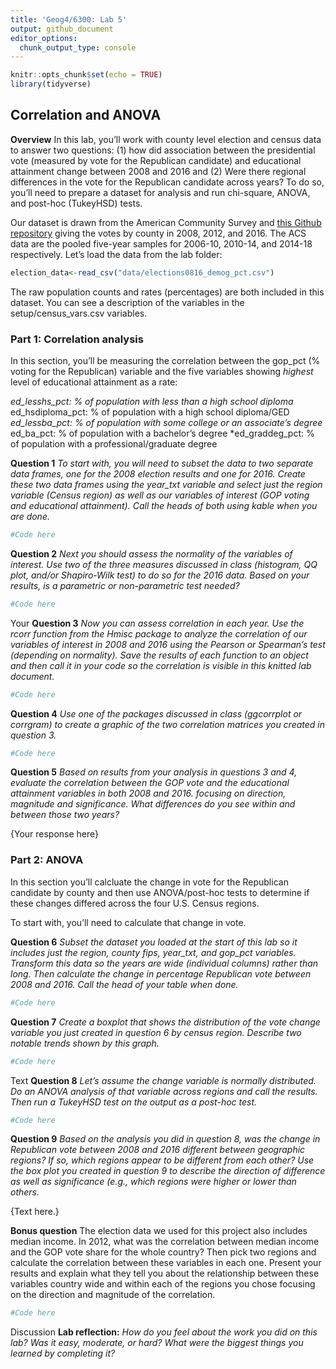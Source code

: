 ```yaml
---
title: 'Geog4/6300: Lab 5'
output: github_document
editor_options: 
  chunk_output_type: console
---
```


```r
knitr::opts_chunk$set(echo = TRUE)
library(tidyverse)
```

## Correlation and ANOVA

**Overview**
In this lab, you'll work with county level election and census data to answer two questions: (1) how did association between the presidential vote (measured by vote for the Republican candidate) and educational attainment change between 2008 and 2016 and (2) Were there regional differences in the vote for the Republican candidate across years? To do so, you'll need to prepare a dataset for analysis and run chi-square, ANOVA, and post-hoc (TukeyHSD) tests.

Our dataset is drawn from the American Community Survey and [this Github repository](https://github.com/tonmcg/US_County_Level_Election_Results_08-20) giving the votes by county in 2008, 2012, and 2016. The ACS data are the pooled five-year samples for 2006-10, 2010-14, and 2014-18 respectively. Let's load the data from the lab folder:

```r
election_data<-read_csv("data/elections0816_demog_pct.csv")
```

The raw population counts and rates (percentages) are both included in this dataset. You can see a description of the variables in the setup/census_vars.csv variables.

### Part 1: Correlation analysis

In this section, you'll be measuring the correlation between the gop_pct (% voting for the Republican) variable and the five variables showing *highest* level of educational attainment as a rate:

*ed_lesshs_pct: % of population with less than a high school diploma
*ed_hsdiploma_pct: % of population with a high school diploma/GED
*ed_lessba_pct: % of population with some college or an associate's degree
*ed_ba_pct: % of population with a bachelor's degree
*ed_graddeg_pct: % of population with a professional/graduate degree

**Question 1** _To start with, you will need to subset the data to two separate data frames, one for the 2008 election results and one for 2016. Create these two data frames using the year_txt variable and select just the region variable (Census region) as well as our variables of interest (GOP voting and educational attainment). Call the heads of both using kable when you are done._

```r
#Code here
```


**Question 2** _Next you should assess the normality of the variables of interest. Use two of the three measures discussed in class (histogram, QQ plot, and/or Shapiro-Wilk test) to do so for the 2016 data. Based on your results, is a parametric or non-parametric test needed?_

```r
#Code here
```

{Your text response here}

**Question 3** _Now you can assess correlation in each year. Use the rcorr function from the Hmisc package to analyze the correlation of our variables of interest in 2008 and 2016 using the Pearson or Spearman's test (depending on normality). Save the results of each function to an object and then call it in your code so the correlation is visible in this knitted lab document._

```r
#Code here
```

**Question 4** _Use one of the packages discussed in class (ggcorrplot or corrgram) to create a graphic of the two correlation matrices you created in question 3._

```r
#Code here
```

**Question 5** _Based on results from your analysis in questions 3 and 4, evaluate the correlation between the GOP vote and the educational attainment variables in both 2008 and 2016. focusing on direction, magnitude and significance. What differences do you see within and between those two years?_

{Your response here}

### Part 2: ANOVA
In this section you'll calcluate the change in vote for the Republican candidate by county and then use ANOVA/post-hoc tests to determine if these changes differed across the four U.S. Census regions.

To start with, you'll need to calculate that change in vote.

**Question 6** _Subset the dataset you loaded at the start of this lab so it includes just the region, county fips, year_txt, and gop_pct variables. Transform this data so the years are wide (individual columns) rather than long. Then calculate the change in percentage Republican vote between 2008 and 2016. Call the head of your table when done._

```r
#Code here
```

**Question 7** _Create a boxplot that shows the distribution of the vote change variable you just created in question 6 by census region. Describe two notable trends shown by this graph._

```r
#Code here
```

{Text here}

**Question 8** _Let's assume the change variable is normally distributed. Do an ANOVA analysis of that variable across regions and call the results. Then run a TukeyHSD test on the output as a post-hoc test._

```r
#Code here
```

**Question 9** _Based on the analysis you did in question 8, was the change in Republican vote between 2008 and 2016 different between geographic regions? If so, which regions appear to be different from each other? Use the box plot you created in question 9 to describe the direction of difference as well as significance (e.g., which regions were higher or lower than others._

{Text here.}

**Bonus question**
The election data we used for this project also includes median income. In 2012, what was the correlation between median income and the GOP vote share for the whole country? Then pick two regions and calculate the correlation between these variables in each one. Present your results and explain what they tell you about the relationship between these variables country wide and within each of the regions you chose focusing on the direction and magnitude of the correlation.

```r
#Code here
```

{Discussion here.}

**Lab reflection:** _How do you feel about the work you did on this lab? Was it easy, moderate, or hard? What were the biggest things you learned by completing it?_